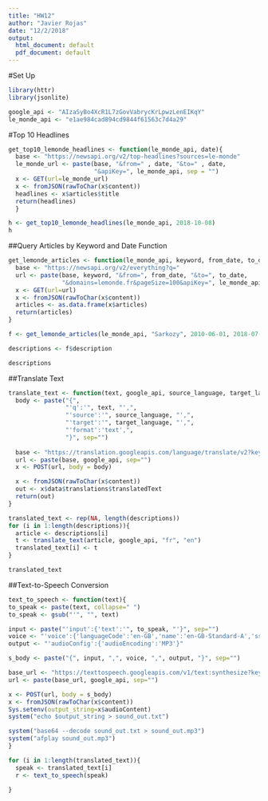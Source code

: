 ```yaml
---
title: "HW12"
author: "Javier Rojas"
date: "12/2/2018"
output:
  html_document: default
  pdf_document: default
---
```

#Set Up
```r
library(httr)  
library(jsonlite)

google_api <- "AIzaSyBo4XcR1L7zGovVabrycKrLpwzLenEIKqY"
le_monde_api <- "e1ae984cad894cd9844f61563c7d4a29"  
```

#Top 10 Headlines
```r
get_top10_lemonde_headlines <- function(le_monde_api, date){ 
  base <- "https://newsapi.org/v2/top-headlines?sources=le-monde"
  le_monde_url <- paste(base, "&from=" , date, "&to=" , date,
                        "&apiKey=", le_monde_api, sep = "")
  x <- GET(url=le_monde_url) 
  x <- fromJSON(rawToChar(x$content))
  headlines <- x$articles$title
  return(headlines)
  }

h <- get_top10_lemonde_headlines(le_monde_api, 2018-10-08) 
h
```

##Query Articles by Keyword and Date Function
```r
get_lemonde_articles <- function(le_monde_api, keyword, from_date, to_date){ 
  base <- "https://newsapi.org/v2/everything?q="  
  url <- paste(base, keyword, "&from=", from_date, "&to=", to_date,
               "&domains=lemonde.fr&pageSize=100&apiKey=", le_monde_api, sep = "") 
  x <- GET(url=url) 
  x <- fromJSON(rawToChar(x$content))  
  articles <- as.data.frame(x$articles)  
  return(articles)
} 

f <- get_lemonde_articles(le_monde_api, "Sarkozy", 2010-06-01, 2018-07-01) 

descriptions <- f$description 

descriptions
```

##Translate Text
```r
translate_text <- function(text, google_api, source_language, target_language){ 
  body <- paste("{",
                "'q':'", text, "',", 
                "'source':'", source_language, "',",
                "'target':'", target_language, "',",
                "'format':'text',",  
                "}", sep="")
  
  base <- "https://translation.googleapis.com/language/translate/v2?key="
  url <- paste(base, google_api, sep="") 
  x <- POST(url, body = body) 

  x <- fromJSON(rawToChar(x$content))
  out <- x$data$translations$translatedText
  return(out)
} 

translated_text <- rep(NA, length(descriptions))
for (i in 1:length(descriptions)){  
  article <- descriptions[i]
  t <- translate_text(article, google_api, "fr", "en") 
  translated_text[i] <- t 
} 

translated_text
```

##Text-to-Speech Conversion
```r
text_to_speech <- function(text){
to_speak <- paste(text, collapse=" ") 
to_speak <- gsub("'", "", text) 

input <- paste("'input':{'text':'", to_speak, "'}", sep="")
voice <- "'voice':{'languageCode':'en-GB','name':'en-GB-Standard-A','ssmlGender':'FEMALE'}"
output <- "'audioConfig':{'audioEncoding':'MP3'}"

s_body <- paste("{", input, ",", voice, ",", output, "}", sep="")

base_url <- "https://texttospeech.googleapis.com/v1/text:synthesize?key="
url <- paste(base_url, google_api, sep="")

x <- POST(url, body = s_body) 
x <- fromJSON(rawToChar(x$content)) 
Sys.setenv(output_string=x$audioContent)
system("echo $output_string > sound_out.txt") 

system("base64 --decode sound_out.txt > sound_out.mp3")
system("afplay sound_out.mp3")
} 

for (i in 1:length(translated_text)){ 
  speak <- translated_text[i]
  r <- text_to_speech(speak)
  
}
```


